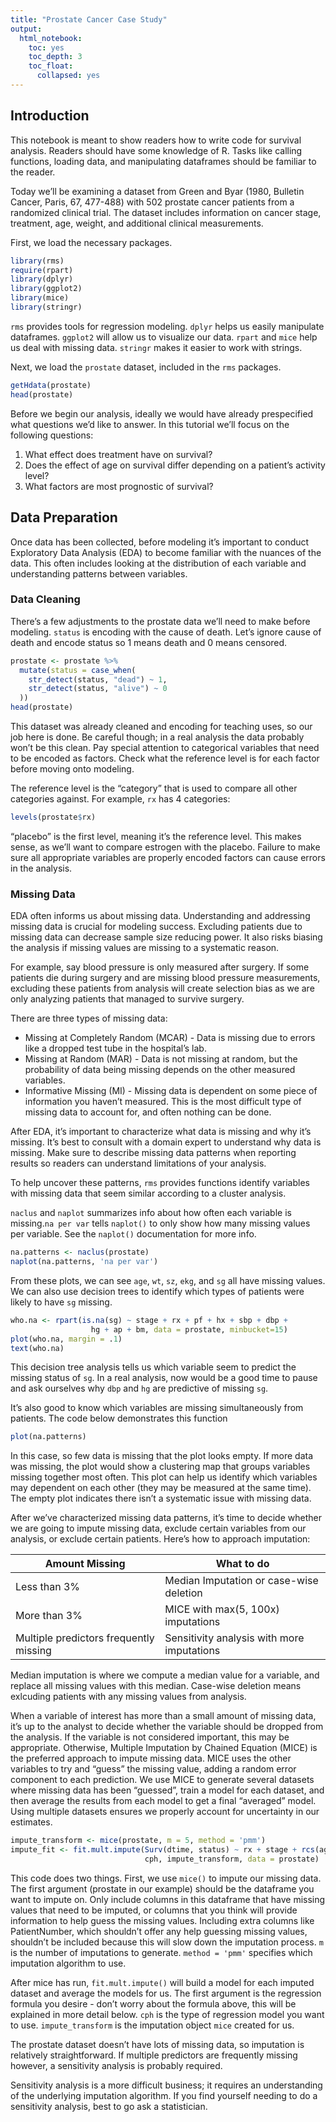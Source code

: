 ```yaml
---
title: "Prostate Cancer Case Study"
output: 
  html_notebook:
    toc: yes
    toc_depth: 3
    toc_float:
      collapsed: yes
---
```


## Introduction

This notebook is meant to show readers how to write code
for survival analysis. Readers should have some knowledge
of R. Tasks like calling functions, loading data, and manipulating
dataframes should be familiar to the reader.

Today we'll be examining a dataset from Green and Byar
(1980, Bulletin Cancer, Paris, 67, 477-488) with 502
prostate cancer patients from a randomized clinical
trial. The dataset includes information on cancer stage,
treatment, age, weight, and additional clinical measurements.

First, we load the necessary packages.

```r
library(rms)
require(rpart)
library(dplyr)
library(ggplot2)
library(mice)
library(stringr)
```

`rms` provides tools for regression modeling. `dplyr` helps
us easily manipulate dataframes. `ggplot2` will allow us
to visualize our data. `rpart` and `mice` help us deal
with missing data. `stringr` makes it easier to work
with strings. 

Next, we load the `prostate` dataset, included in the `rms` packages.

```r
getHdata(prostate)
head(prostate)
```

Before we begin our analysis, ideally we would have already prespecified
what questions we'd like to answer. In this tutorial we'll focus on
the following questions:

1. What effect does treatment have on survival?
2. Does the effect of age on survival differ depending
on a patient's activity level?
3. What factors are most prognostic of survival?

## Data Preparation

Once data has been collected, before modeling it's important
to conduct Exploratory Data Analysis (EDA) to become familiar
with the nuances of the data. This often includes looking
at the distribution of each variable and understanding patterns 
between variables. 

### Data Cleaning

There's a few adjustments to the prostate data we'll need to
make before modeling. `status` is encoding with the cause of death.
Let's ignore cause of death and encode status so 1 means death
and 0 means censored.

```r
prostate <- prostate %>%
  mutate(status = case_when(
    str_detect(status, "dead") ~ 1,
    str_detect(status, "alive") ~ 0
  ))
head(prostate)
```

This dataset was already cleaned and encoding for teaching uses, so our job
here is done. Be careful though; in a real analysis the data probably won't
be this clean. Pay special attention to categorical variables that need
to be encoded as factors. Check what the reference level is for each factor
before moving onto modeling.

The reference level is the "category" that is used to compare all other categories
against. For example, `rx` has 4 categories:
```r
levels(prostate$rx)
```

"placebo" is the first level, meaning it's the reference level. This makes sense,
as we'll want to compare estrogen with the placebo. Failure to make sure
all appropriate variables are properly encoded factors can cause errors in
the analysis.

### Missing Data

EDA often informs us about missing data. 
Understanding and addressing missing data is crucial for
modeling success. Excluding patients due to missing data can
decrease sample size reducing power. It also risks biasing
the analysis if missing values are missing to a systematic reason.

For example, say blood pressure is only measured after surgery.
If some patients die during surgery and are missing blood pressure
measurements, excluding these patients from analysis will create
selection bias as we are only analyzing patients that managed to
survive surgery.

There are three types of missing data:

* Missing at Completely Random (MCAR) - Data is missing due
to errors like a dropped test tube in the hospital's lab.
* Missing at Random (MAR) - Data is not missing at random,
but the probability of data being missing depends on the
other measured variables.
* Informative Missing (MI) - Missing data is dependent
on some piece of information you haven't measured. This is the
most difficult type of missing data to account for, and often
nothing can be done.

After EDA, it's important to characterize what data is missing
and why it's missing. It's best to consult with a domain expert
to understand why data is missing. Make sure to describe missing
data patterns when reporting results so readers can understand
limitations of your analysis.

To help uncover these patterns, `rms` provides functions identify
variables with missing data that seem similar according to a cluster
analysis.

`naclus`  and `naplot` summarizes info about how often each variable 
is missing.`na per var` tells `naplot()` to only show how many
missing values per variable. See the `naplot()` documentation for
more info.

```r
na.patterns <- naclus(prostate)
naplot(na.patterns, 'na per var')
```

From these plots, we can see `age`, `wt`, `sz`, `ekg`, and `sg` all have missing values.
We can also use decision trees to identify which types of patients were likely
to have `sg` missing.

```r
who.na <- rpart(is.na(sg) ~ stage + rx + pf + hx + sbp + dbp + 
                  hg + ap + bm, data = prostate, minbucket=15)
plot(who.na, margin = .1)
text(who.na)
```

This decision tree analysis tells us which variable seem to
predict the missing status of `sg`. In a real analysis, now would
be a good time to pause and ask ourselves why `dbp` and `hg` are
predictive of missing `sg`. 

It's also good to know which variables are missing simultaneously from
patients. The code below demonstrates this function

```r
plot(na.patterns)
```

In this case, so few data is missing that the plot looks empty.
If more data was missing, the plot would show a clustering map that
groups variables missing together most often. This plot can help us identify
which variables may dependent on each other (they may be measured at the same time). 
The empty plot indicates there isn't a systematic issue with missing data.

After we've characterized missing data patterns, it's time to decide
whether we are going to impute missing data, exclude certain variables
from our analysis, or exclude certain patients. Here's how to approach
imputation:

| Amount Missing                         | What to do                                 |
|----------------------------------------|--------------------------------------------|
| Less than 3%                           | Median Imputation or case-wise deletion    |
| More than 3%                           | MICE with max(5, 100x) imputations         |
| Multiple predictors frequently missing | Sensitivity analysis with more imputations |

Median imputation is where we compute a median value for a variable, and replace
all missing values with this median. Case-wise deletion means exlcuding patients
with any missing values from analysis. 

When a variable of interest has more than a small amount of missing data,
it's up to the analyst to decide whether the variable should be dropped
from the analysis. If the variable is not considered important, this may
be appropriate. Otherwise, Multiple Imputation by Chained Equation (MICE)
is the preferred approach to impute missing data. MICE uses the other
variables to try and "guess" the missing value, adding a random error
component to each prediction. We use MICE to generate several datasets
where missing data has been "guessed", train a model for each dataset,
and then average the results from each model to get a final "averaged"
model. Using multiple datasets ensures we properly account for
uncertainty in our estimates. 


```r
impute_transform <- mice(prostate, m = 5, method = 'pmm')
impute_fit <- fit.mult.impute(Surv(dtime, status) ~ rx + stage + rcs(age, 3), 
                              cph, impute_transform, data = prostate)
```

This code does two things. First, we use `mice()` to impute our missing data.
The first argument (prostate in our example) should be the dataframe 
you want to impute on. Only include columns in this dataframe that
have missing values that need to be imputed, or columns that you think
will provide information to help guess the missing values. Including
extra columns like PatientNumber, which shouldn't offer any help guessing
missing values, shouldn't be included because this will slow down the imputation
process. `m` is the number of imputations to generate. `method = 'pmm'` specifies
which imputation algorithm to use.

After mice has run, `fit.mult.impute()` will build a model for each
imputed dataset and average the models for us. The first argument is
the regression formula you desire - don't worry about the formula above,
this will be explained in more detail below. `cph` is the type of regression
model you want to use. `impute_transform` is the imputation object `mice`
created for us. 

The prostate dataset doesn't have lots of missing data, so imputation is relatively
straightforward. If multiple predictors are frequently missing however, a sensitivity
analysis is probably required. 

Sensitivity analysis is a more difficult business; it requires an understanding
of the underlying imputation algorithm. If you find yourself needing to do a
sensitivity analysis, best to go ask a statistician.